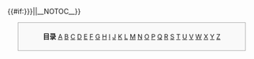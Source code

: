 {{#if:{{{1|{{{TOC|}}}}}}||__NOTOC__}}
<div style="border:1px solid #AAA; background-color: #f9f9f9; padding:5px; margin: 0 auto; width: 450px; text-align: center; font-size: 95%;">
'''目录''' [[#A|A]] [[#B|B]] [[#C|C]] [[#D|D]] [[#E|E]] [[#F|F]] [[#G|G]] [[#H|H]] [[#I|I]] [[#J|J]] [[#K|K]] [[#L|L]] [[#M|M]] [[#N|N]] [[#O|O]] [[#P|P]] [[#Q|Q]] [[#R|R]] [[#S|S]] [[#T|T]] [[#U|U]] [[#V|V]] [[#W|W]] [[#X|X]] [[#Y|Y]] [[#Z|Z]]	 	
</div><noinclude>[[Category:目錄模板|{{PAGENAME}}]]</noinclude>